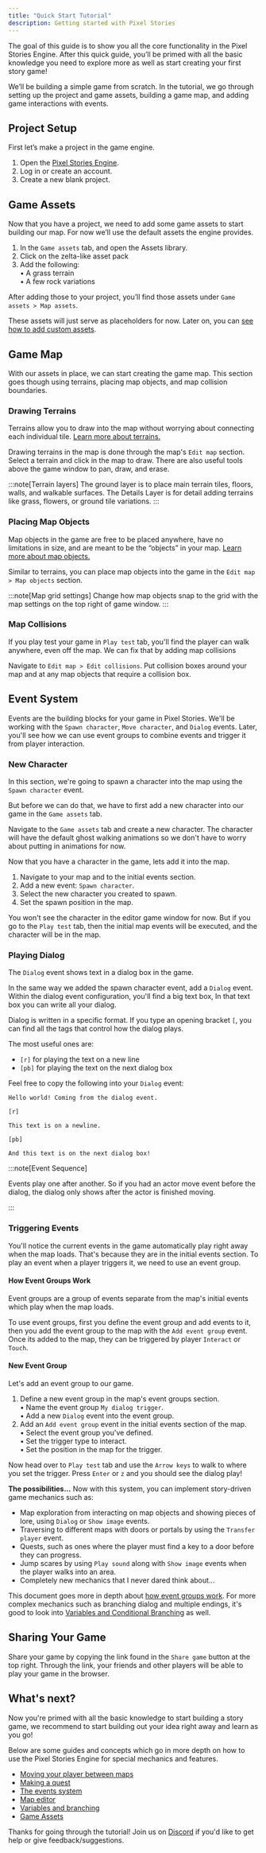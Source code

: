 ```yaml
---
title: "Quick Start Tutorial"
description: Getting started with Pixel Stories
---
```



The goal of this guide is to show you all the core functionality in the Pixel Stories Engine. After this quick guide, you’ll be primed with all the basic knowledge you need to explore more as well as start creating your first story game!

We’ll be building a simple game from scratch. In the tutorial, we go through setting up the project and game assets, building a game map, and adding game interactions with events.

## Project Setup

First let’s make a project in the game engine.

<Steps>

1.  Open the [Pixel Stories Engine](https://app.pixelstories.io/).
2.  Log in or create an account.
3.  Create a new blank project.

</Steps>

## Game Assets

Now that you have a project, we need to add some game assets to start building our map. For now we’ll use the default assets the engine provides.

<Steps>

1. In the `Game assets` tab, and open the Assets library.
2. Click on the zelta-like asset pack
3. Add the following:
   <br />• A grass terrain
   <br />• A few rock variations

</Steps>

After adding those to your project, you’ll find those assets under `Game assets > Map assets`.

These assets will just serve as placeholders for now. Later on, you can [see how to add custom assets](https://pixelstories.io/features/game-assets/).

## Game Map

With our assets in place, we can start creating the game map. This section goes though using terrains, placing map objects, and map collision boundaries.

### Drawing Terrains

Terrains allow you to draw into the map without worrying about connecting each individual tile. [Learn more about terrains.](/features/map-editor/#terrains)

Drawing terrains in the map is done through the map's `Edit map` section. Select a terrain and click in the map to draw. There are also useful tools above the game window to pan, draw, and erase.

:::note[Terrain layers]
The ground layer is to place main terrain tiles, floors, walls, and walkable surfaces. The Details Layer is for detail adding terrains like grass, flowers, or ground tile variations.
:::

### Placing Map Objects

Map objects in the game are free to be placed anywhere, have no limitations in size, and are meant to be the “objects” in your map. [Learn more about map objects.](/features/map-editor/#map-objects)

Similar to terrains, you can place map objects into the game in the `Edit map > Map objects` section.

:::note[Map grid settings]
Change how map objects snap to the grid with the map settings on the top right of game window.
:::

### Map Collisions

If you play test your game in `Play test` tab, you'll find the player can walk anywhere, even off the map. We can fix that by adding map collisions

Navigate to `Edit map > Edit collisions`. Put collision boxes around your map and at any map objects that require a collision box.

## Event System

Events are the building blocks for your game in Pixel Stories. We'll be working with the `Spawn character`, `Move character`, and `Dialog` events. Later, you'll see how we can use event groups to combine events and trigger it from player interaction.

### New Character

In this section, we're going to spawn a character into the map using the `Spawn character` event.

But before we can do that, we have to first add a new character into our game in the `Game assets` tab.

Navigate to the `Game assets` tab and create a new character. The character will have the default ghost walking animations so we don't have to worry about putting in animations for now.

Now that you have a character in the game, lets add it into the map.

<Steps>

1. Navigate to your map and to the initial events section.
2. Add a new event: `Spawn character`.
3. Select the new character you created to spawn.
4. Set the spawn position in the map.

</Steps>

You won't see the character in the editor game window for now. But if you go to the `Play test` tab, then the initial map events will be executed, and the character will be in the map.

### Playing Dialog

The `Dialog` event shows text in a dialog box in the game.

In the same way we added the spawn character event, add a `Dialog` event. Within the dialog event configuration, you'll find a big text box, In that text box you can write all your dialog.

Dialog is written in a specific format. If you type an opening bracket `[`, you can find all the tags that control how the dialog plays.

The most useful ones are:

- `[r]` for playing the text on a new line
- `[pb]` for playing the text on the next dialog box

Feel free to copy the following into your `Dialog` event:

```
Hello world! Coming from the dialog event.

[r]

This text is on a newline.

[pb]

And this text is on the next dialog box!

```

:::note[Event Sequence]

Events play one after another. So if you had an actor move event before the dialog, the dialog only shows after the actor is finished moving.

:::

### Triggering Events

You'll notice the current events in the game automatically play right away when the map loads. That's because they are in the initial events section. To play an event when a player triggers it, we need to use an event group.

#### How Event Groups Work

Event groups are a group of events separate from the map's initial events which play when the map loads.

To use event groups, first you define the event group and add events to it, then you add the event group to the map with the `Add event group` event. Once its added to the map, they can be triggered by player `Interact` or `Touch`.

#### New Event Group

Let's add an event group to our game.

<Steps>

1. Define a new event group in the map's event groups section.
   <br />• Name the event group `My dialog trigger`.
   <br />• Add a new `Dialog` event into the event group.
2. Add an `Add event group` event in the initial events section of the map.
   <br />• Select the event group you've defined.
   <br />• Set the trigger type to interact.
   <br />• Set the position in the map for the trigger.

</Steps>

Now head over to `Play test` tab and use the `Arrow keys` to walk to where you set the trigger. Press `Enter` or `z` and you should see the dialog play!

**The possibilities...** Now with this system, you can implement story-driven game mechanics such as:

- Map exploration from interacting on map objects and showing pieces of lore, using `Dialog` or `Show image` events.
- Traversing to different maps with doors or portals by using the `Transfer player` event.
- Quests, such as ones where the player must find a key to a door before they can progress.
- Jump scares by using `Play sound` along with `Show image` events when the player walks into an area.
- Completely new mechanics that I never dared think about...

This document goes more in depth about [how event groups work](/features/events-system/#how-group-events-work). For more complex mechanics such as branching dialog and multiple endings, it's good to look into [Variables and Conditional Branching](/features/variables-and-branching) as well.

## Sharing Your Game

Share your game by copying the link found in the `Share game` button at the top right. Through the link, your friends and other players will be able to play your game in the browser.

## What's next?

Now you're primed with all the basic knowledge to start building a story game, we recommend to start building out your idea right away and learn as you go!

Below are some guides and concepts which go in more depth on how to use the Pixel Stories Engine for special mechanics and features.

- [Moving your player between maps](/guides/moving-your-player-between-maps)
- [Making a quest](/guides/fetch-quest)
- [The events system](/features/events-system)
- [Map editor](/features/map-editor)
- [Variables and branching](/features/variables-and-branching)
- [Game Assets](/features/game-assets)

Thanks for going through the tutorial! Join us on [Discord](https://discord.gg/XN9EaUh26g) if you'd like to get help or give feedback/suggestions.

